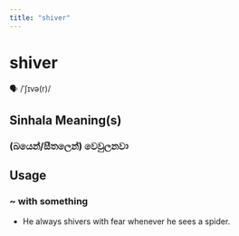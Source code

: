 ```yaml
---
title: "shiver"
---
```


# shiver

🗣️ /ˈʃɪvə(r)/

## Sinhala Meaning(s)

### (බයෙන්/සීතලෙන්) වෙවුලනවා

## Usage

### ~ with something

- He always shivers with fear whenever he sees a spider.

